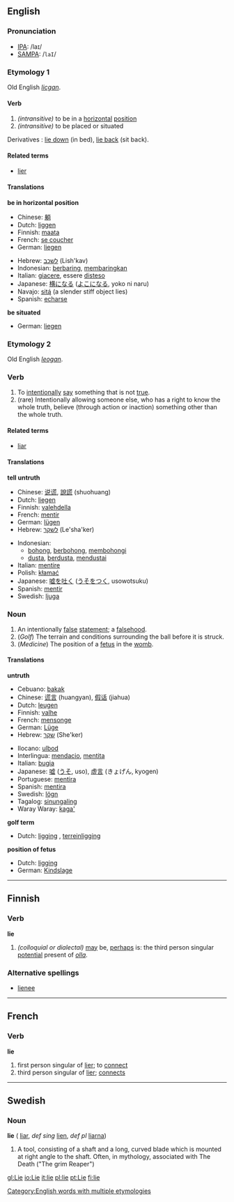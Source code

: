==English==

===Pronunciation===
*[[w:IPA|IPA]]: /laɪ/
*[[w:SAMPA|SAMPA]]: /<tt>laI</tt>/

===Etymology 1===
Old English ''[[licgan]]''.

====Verb====
{{irregverb|'''to lie'''|'''[[lies]]'''|'''[[lay]]'''|'''[[lain]]'''|'''[[lying]]'''}}

#<!--DefA-->''(intransitive)'' to be in a [[horizontal]] [[position]]
#<!--DefB-->''(intransitive)'' to be placed or situated

Derivatives : [[lie down]] (in bed), [[lie back]] (sit back). 

====Related terms====
* [[lier]]

====Translations====
<!--DefA--> '''be in horizontal position'''
{{top}}
*Chinese: [[躺]]
*Dutch: [[liggen]]
*Finnish: [[maata]]
*French: [[se coucher]]
*German: [[liegen]]
{{mid}}
*Hebrew: [[לשכב]] (Lish'kav)
*Indonesian: [[baring|berbaring]], [[baring|membaringkan]]
*Italian: [[giacere]], essere [[disteso]]
*Japanese: [[横になる]] ([[よこになる]], yoko ni naru)
*Navajo: [[sitą́]] (a slender stiff object lies) 
*Spanish: [[echarse]]
{{bottom}}

<!--DefB--> '''be situated'''
{{top}}
*German: [[liegen]]
{{mid}}
{{bottom}}


===Etymology 2===
Old English ''[[leogan]]''.

===Verb===
{{en-verb|lie|lies|lied|lying}}

#<!--DefC--> To [[intentional]]ly [[say]] something that is not [[true]].
# (rare) Intentionally allowing someone else, who has a right to know the whole truth, believe (through action or inaction) something other than the whole truth.

====Related terms====
*[[liar]]

====Translations====
<!--DefC--> '''tell untruth'''
{{top}}
*Chinese: [[说谎]], [[說謊]] (shuohuang)
*Dutch: [[liegen]]
*Finnish: [[valehdella]]
*French: [[mentir]]
*German: [[lügen]]
*Hebrew: [[לשקר]] (Le'sha'ker)
{{mid}}
*Indonesian: 
** [[bohong]], [[bohong|berbohong]], [[bohong|membohongi]]
** [[dusta]], [[dusta|berdusta]], [[dusta|mendustai]]
*Italian: [[mentire]]
*Polish: [[kłamać]]
*Japanese: [[嘘を吐く]] ([[うそをつく]], usowotsuku)
*Spanish: [[mentir]]
*Swedish: [[ljuga]]
{{bottom}}

===Noun===
{{en-noun|lie|lies}}
#<!--DefE--> An intentionally [[false]] [[statement]]; a [[falsehood]].
#<!--DefF--> (''Golf'') The terrain and conditions surrounding the ball before it is struck.
#<!--DefG--> (''Medicine'') The position of a [[fetus]] in the [[womb]].

====Translations====
<!--DefE--> '''untruth'''
{{top}}
*Cebuano: [[bakak]]
*Chinese: [[谎言]] (huangyan), [[假话]] (jiahua)
*Dutch: [[leugen]] {{f}}
*Finnish: [[valhe]]
*French: [[mensonge]] {{m}}
*German: [[Lüge]] {{f}}
*Hebrew: [[שקר]] (She'ker) {{m}}
{{mid}}
*Ilocano: [[ulbod]]
*Interlingua: [[mendacio]], [[mentita]]
*Italian: [[bugia]] {{f}}
*Japanese: [[嘘]] ([[うそ]], uso), [[虚言]] (きょげん, kyogen)
*Portuguese: [[mentira]] {{f}}
*Spanish: [[mentira]] {{f}}
*Swedish: [[lögn]] {{c}}
*Tagalog: [[sinungaling]]
*Waray Waray: [[kaga']]
{{bottom}}
<!--DefF--> '''golf term'''
*Dutch: [[ligging]] {{f}}, [[terreinligging]] {{f}}

<!--DefF--> '''position of fetus'''
*Dutch: [[ligging]] {{f}}
*German: [[Kindslage]] {{f}}

[[Category:English words with multiple etymologies]]

----

==Finnish==
===Verb===
'''lie'''
#<!--DefH--> ''(colloquial or dialectal)'' [[may]] be, [[perhaps]] is: the third person singular [[potential]] present of ''[[olla]]''.
===Alternative spellings===
*[[lienee]]

----

==French==
===Verb===
'''lie'''
#<!--DefI--> first person singular of [[lier]]; to [[connect]]
#<!--DefJ--> third person singular of [[lier]]; [[connects]]

-----

==Swedish==
===Noun===
'''lie''' {{c}} ({{p}} [[liar]], ''def sing'' [[lien]], ''def pl'' [[liarna]])
#<!--DefK--> A tool, consisting of a shaft and a long, curved blade which is mounted at right angle to the shaft. Often, in mythology, associated with The Death ("The grim Reaper")

[[gl:Lie]]
[[io:Lie]]
[[it:lie]]
[[pl:lie]]
[[pt:Lie]]
[[fi:lie]]